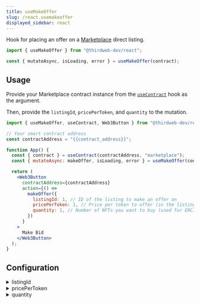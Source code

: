 ```yaml
---
title: useMakeOffer
slug: /react.usemakeoffer
displayed_sidebar: react
---
```


Hook for placing an offer on a [Marketplace](https://thirdweb.com/thirdweb.eth/Marketplace) direct listing.

```jsx
import { useMakeOffer } from "@thirdweb-dev/react";

const { mutateAsync, isLoading, error } = useMakeOffer(contract);
```

## Usage

Provide your Marketplace contract instance from the [`useContract`](/react/react.usecontract) hook as the argument.

Then, provide the `listingId`, `pricePerToken`, and `quantity` to the mutation.

```jsx
import { useMakeOffer, useContract, Web3Button } from "@thirdweb-dev/react";

// Your smart contract address
const contractAddress = "{{contract_address}}";

function App() {
  const { contract } = useContract(contractAddress, "marketplace");
  const { mutateAsync: makeOffer, isLoading, error } = useMakeOffer(contract);

  return (
    <Web3Button
      contractAddress={contractAddress}
      action={() =>
        makeOffer({
          listingId: 1, // ID of the listing to make an offer on
          pricePerToken: 1, // Price per token to offer (in the listing's currency)
          quantity: 1, // Number of NFTs you want to buy (used for ERC1155 NFTs)
        })
      }
    >
      Make Bid
    </Web3Button>
  );
}
```

## Configuration

<details>
  <summary>listingId</summary>
    <div>

### listingId (required)

The ID of the listing to make an offer on.

If the listing cannot be found, is not a direct listing, or is not active, the `error` property will be set.

```jsx
import { useMakeOffer, useContract, Web3Button } from "@thirdweb-dev/react";

// Your smart contract address
const contractAddress = "{{contract_address}}";

// highlight-next-line
const listingId = "{{listing_id}}";

function App() {
  const { contract } = useContract(contractAddress, "marketplace");
  const { mutateAsync: makeOffer, isLoading, error } = useMakeOffer(contract);

  return (
    <Web3Button
      contractAddress={contractAddress}
      action={() =>
        makeOffer({
          // highlight-next-line
          listingId: listingId, // ID of the listing to make an offer on
          pricePerToken: 1,
          quantity: 1,
        })
      }
    >
      Make Bid
    </Web3Button>
  );
}
```

</div>
</details>

<details>
  <summary>pricePerToken</summary>
    <div>

### pricePerToken (required)

The price to offer per token.

- For ERC1155, this is the price to offer per quantity of the NFT (see [`quantity`](#quantity) below).
- For ERC721, this is the price to offer to buy the NFT.

```jsx
import { useMakeOffer, useContract, Web3Button } from "@thirdweb-dev/react";

// Your smart contract address
const contractAddress = "{{contract_address}}";

// highlight-next-line
const pricePerToken = "{{price_per_token}}";

function App() {
  const { contract } = useContract(contractAddress, "marketplace");
  const { mutateAsync: makeOffer, isLoading, error } = useMakeOffer(contract);

  return (
    <Web3Button
      contractAddress={contractAddress}
      action={() =>
        makeOffer({
          listingId: 1,
          // highlight-next-line
          pricePerToken: pricePerToken, // Price per token to offer (in the listing's currency)
          quantity: 1,
        })
      }
    >
      Make Bid
    </Web3Button>
  );
}
```

</div>
</details>

<details>
  <summary>quantity</summary>
    <div>

### quantity (optional)

Used for ERC1155 NFTs, where multiple quantity of the same NFT can be bought at once.

This field works with the `pricePerToken` field to calculate the total price of the offer.
For example, if you want to buy 5 NFTs at a price of 1 ETH each, you would set `pricePerToken` to `1` and `quantity` to `5`, for a total of `5` ETH as the offer.

For ERC721 NFTs, this value is ignored and `1` is used instead.

The default value is `1`.

```jsx
import { useMakeOffer, useContract, Web3Button } from "@thirdweb-dev/react";

// Your smart contract address
const contractAddress = "{{contract_address}}";

function App() {
  const { contract } = useContract(contractAddress, "marketplace");
  const { mutateAsync: makeOffer, isLoading, error } = useMakeOffer(contract);

  return (
    <Web3Button
      contractAddress={contractAddress}
      action={() =>
        makeOffer({
          listingId: 1, // ID of the listing to make an offer on
          pricePerToken: 1, // Price per token to offer (in the listing's currency)
          quantity: 1, // Number of NFTs you want to buy (used for ERC1155 NFTs)
        })
      }
    >
      Make Bid
    </Web3Button>
  );
}
```

</div>
</details>
